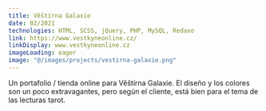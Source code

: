 ```yaml
---
title: Věštírna Galaxie
date: 02/2021
technologies: HTML, SCSS, jQuery, PHP, MySQL, Redaxo
link: https://www.vestkyneonline.cz/
linkDisplay: www.vestkyneonline.cz
imageLoading: eager
image: "@/images/projects/vestirna-galaxie.png"
---
```


Un portafolio / tienda online para Věštírna Galaxie. El diseño y los colores son un poco extravagantes, pero según el cliente, está bien para el tema de las lecturas tarot.
